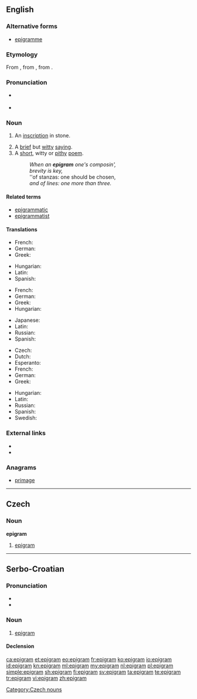 ==English==
{{was wotd|2007|November|28}}

===Alternative forms===
* [[epigramme]]

===Etymology===
From {{etyl|frm|en}} {{term|épigramme|lang=frm}}, from {{etyl|la|en}} {{term|epigramma||lang=la}}, from {{etyl|grc|en}} {{term|ἐπίγραμμα|tr=epigramma||inscription|lang=grc}}.

===Pronunciation===
* {{a|RP|US}} {{IPA|/ˈɛpɪɡɹæm/}}
* {{audio|en-us-epigram.ogg|Audio (US)|lang=en}}

===Noun===
{{en-noun}}

# {{context|obsolete|lang=en}} An [[inscription]] in stone.
# A [[brief]] but [[witty]] [[saying]].
# A [[short]], witty or [[pithy]] [[poem]].
#: ''When an '''epigram''' one's composin',''
#: ''brevity is key,''
#: ''of stanzas: one should be chosen,
#: ''and of lines:  one more than three.''

====Related terms====
* [[epigrammatic]]
* [[epigrammatist]]

====Translations====
{{trans-top|inscription in stone}}
* French: {{t+|fr|épigramme|m}}
* German: {{t+|de|Epigramm|n}}
* Greek: {{t+|el|επίγραμμα|n}}
{{trans-mid}}
* Hungarian: {{t|hu|epigramma}}
* Latin: {{t+|la|epigramma}}
* Spanish: {{t|es|epigrama|m}}
{{trans-bottom}}

{{trans-top|brief but witty saying}}
* French: {{t+|fr|épigramme|m}}
* German: {{t+|de|Epigramm|n}}
* Greek: {{t+|el|επίγραμμα|n}}
* Hungarian: {{t|hu|epigramma}}
{{trans-mid}}
* Japanese: {{t|ja|警句|tr=[[けいく]], keiku}}
* Latin: {{t+|la|epigramma}}
* Russian: {{t+|ru|афоризм|m|tr=aforízm}}
* Spanish: {{t|es|epigrama|m}}
{{trans-bottom}}

{{trans-top|short, witty or pithy poem}}
* Czech: {{t|cs|epigram|m}}
* Dutch: {{t|nl|hekelrijm}}
* Esperanto: {{t|eo|epigramo}}
* French: {{t+|fr|épigramme|m}}
* German: {{t+|de|Epigramm|n}}
* Greek: {{t+|el|επίγραμμα|n}}
{{trans-mid}}
* Hungarian: {{t|hu|epigramma}}
* Latin: {{t+|la|epigramma}}
* Russian: {{t+|ru|эпиграмма|f|tr=epigrámma}}
* Spanish: {{t|es|epigrama|m}}
* Swedish: {{t+|sv|epigram|n}}
{{trans-bottom}}

===External links===
* {{pedialite}}
* {{Wikisource1911Enc Citation|Epigram}}

===Anagrams===
* [[primage#English|primage]]

----

==Czech==

===Noun===
'''epigram''' {{g|m}}

# [[#English|epigram]]

[[Category:Czech nouns]]

----

==Serbo-Croatian==

===Pronunciation===
* {{IPA|/epǐɡram/|lang=sh}}
* {{hyphenation|e|pi|gram|lang=sh}}

===Noun===
{{sh-noun|g=m|head=epìgram|r|епиграм|епѝграм}}

# [[#English|epigram]]

====Declension====
{{sh-decl-noun
|epigram|epigrami
|epigrama|epigrama
|epigramu|epigramima
|epigram|epigrame
|epigrame|epigrami
|epigramu|epigramima
|epigramom|epigramima
}}

[[ca:epigram]]
[[et:epigram]]
[[eo:epigram]]
[[fr:epigram]]
[[ko:epigram]]
[[io:epigram]]
[[id:epigram]]
[[kn:epigram]]
[[ml:epigram]]
[[my:epigram]]
[[nl:epigram]]
[[pl:epigram]]
[[simple:epigram]]
[[sh:epigram]]
[[fi:epigram]]
[[sv:epigram]]
[[ta:epigram]]
[[te:epigram]]
[[tr:epigram]]
[[vi:epigram]]
[[zh:epigram]]